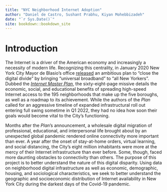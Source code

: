 ```yaml
---
title: "NYC Neighborhood Internet Adoption"
author: "Daniel de Castro, Sushant Prabhu, Kiyan Mohebbizadeh"
date: "`r Sys.Date()`"
site: bookdown::bookdown_site
---
```


# Introduction

The Internet is a driver of the American economy and increasingly a necessity of modern life. Recognizing this centrality, in January 2020 New York City Mayor de Blasio's office [released](https://www.nyc.gov/office-of-the-mayor/news/010-20/de-blasio-administration-releases-internet-master-plan-city-s-broadband-future) an ambitious plan to "close the digital divide" by bringing "universal broadband" to "all New Yorkers". Dubbed the [*Internet Master Plan*](https://www1.nyc.gov/assets/cto/downloads/internet-master-plan/NYC_IMP_1.7.20_FINAL-2.pdf), the sixty-eight-page missive details the economic, social, and educational benefits of spreading high-speed Internet access to the 195 neighborhoods that make up the five boroughs, as well as a roadmap to its achievement. While the authors of the *Plan* called for an aggressive timeline of expanded infrastructural roll out entering full swing sometime in Q1 2022, they had no idea how soon their goals would become vital to the City's functioning.

Months after the *Plan*'s announcement, a wholesale digital migration of professional, educational, and interpersonal life brought about by an unexpected global pandemic rendered online connectivity more important than ever. A year after the onset of stay-at-home orders, virtual learning, and social distancing, the City's eight million inhabitants were more at the mercy of their Internet infrastructure than ever before. Some, though, faced more daunting obstacles to connectivity than others. The purpose of this project is to better understand the nature of this digital disparity. Using data on neighborhood digital infrastructure as well as economic, demographic, housing, and sociological characteristics, we seek to better understand the geographic and socioeconomic distribution of Internet availability in New York City during the darkest days of the Covid-19 pandemic.
